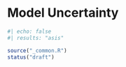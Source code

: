 # Model Uncertainty

```r
#| echo: false
#| results: "asis"

source("_common.R")
status("draft")
```
